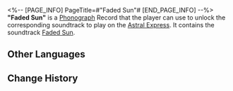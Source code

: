 <%-- [PAGE_INFO]
PageTitle=#"Faded Sun"#
[END_PAGE_INFO] --%>
{{Item Infobox
|id          = 210107
|image       = Item Faded Sun.png{{subst:void|<!--$UPLOAD:<<SpriteOutput/ItemFigures/210001.png>-<Item Faded Sun.png>-<Item Icons>>-->}}
|type        = Disk
|invCategory = Valuables
|rarity      = 3
|effect      = 
|description = A record that can be played on the Express' phonograph. It might be a chance acquisition or a gift from someone else. All sorts of memories surge up when the music plays &mdash; the smiles, encounters, touches, and the excitement of battle. Maybe that is why people still collect records even as society rapidly advances.<br />The current record contains the track "Faded Sun."
}}
{{Description|''There are no major differences between the Belobog of today and the past. The only difference might be the ever-colder nights.''}}
'''"Faded Sun"''' is a [[Phonograph]] Record that the player can use to unlock the corresponding soundtrack to play on the [[Astral Express]]. It contains the soundtrack [[Faded Sun]].

==Other Languages==
{{Other Languages
|en   = "Faded Sun"
|zhs  = 《苍逝冷阳》
|zht  = 〈蒼逝冷陽〉
|ja   = 『消え逝く太陽』
|ko   = ≪식어가는 태양≫
|es   = Sol apagado
|fr   = «&nbsp;Faded Sun&nbsp;»
|ru   = Faded Sun
|th   = "Faded Sun"
|vi   = "Mặt Trời Mờ Nhạt"
|de   = „Verblasste Sonne“
|id   = "Faded Sun"
|pt   = "Faded Sun"
}}

==Change History==
{{Change History|1.0}}